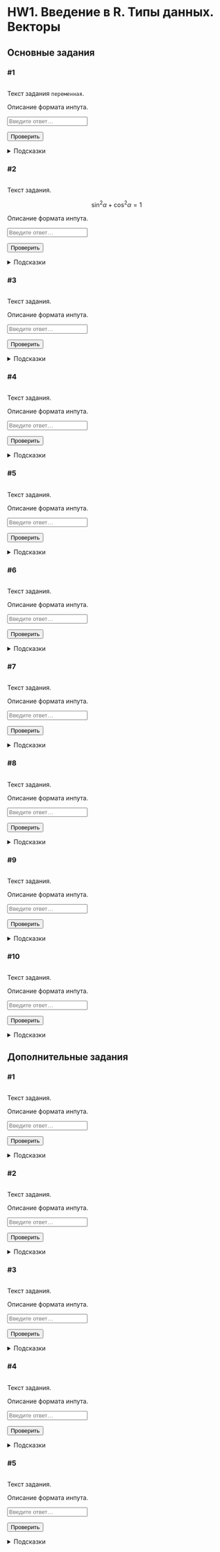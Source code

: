 # HW1. Введение в R. Типы данных. Векторы {#hw1 .unnumbered}

```{=html}
<!--
REPLACE ALL hw1 TO hw<n> WITH MATCH CASE
-->
```
## Основные задания {#hw1_main}

### #1

<img id="hw1-1-level" class="level"/>

::: {#hw1-1-task .task}
Текст задания `переменная`.
:::

::: {#hw1-1-autocheck .autocheck}
::: {#hw1-1-ir .input-requirements}
Описание формата инпута.
:::

<input class="autocheck-input" type="text" id="hw1-1" placeholder="Введите ответ…">

<input class="autocheck-button" type="button" value="Проверить" onclick="check('hw1-1')">

::: {#hw1-1-fb .autocheck-feedback}
:::
:::

::: hints-wrapper
<details class="hints" id="hw1-1-hints">

<summary>Подсказки</summary>

<details class="hint">

<summary>Как делать задание?</summary>

</details>

<details class="hint">

<summary>Что надо сделать?</summary>

</details>

<details class="hint">

<summary>Ответ неверный</summary>

</details>

</details>
:::

### #2

<img id="hw1-2-level" class="level"/>

::: {#hw1-2-task .task}
Текст задания.

$$\sin^2{\alpha} + \cos^2{\alpha} = 1$$
:::

::: {#hw1-2-autocheck .autocheck}
::: {#hw1-2-ir .input-requirements}
Описание формата инпута.
:::

<input class="autocheck-input" type="text" id="hw1-2" placeholder="Введите ответ…">

<input class="autocheck-button" type="button" value="Проверить" onclick="check('hw1-2')">

::: {#hw1-2-fb .autocheck-feedback}
:::
:::

::: hints-wrapper
<details class="hints" id="hw1-2-hints">

<summary>Подсказки</summary>

<details class="hint">

<summary>Как делать задание?</summary>

</details>

<details class="hint">

<summary>Что надо сделать?</summary>

</details>

<details class="hint">

<summary>Ответ неверный</summary>

</details>

</details>
:::

### #3

<img id="hw1-3-level" class="level"/>

::: {#hw1-3-task .task}
Текст задания.
:::

::: {#hw1-3-autocheck .autocheck}
::: {#hw1-3-ir .input-requirements}
Описание формата инпута.
:::

<input class="autocheck-input" type="text" id="hw1-3" placeholder="Введите ответ…">

<input class="autocheck-button" type="button" value="Проверить" onclick="check('hw1-3')">

::: {#hw1-3-fb .autocheck-feedback}
:::
:::

::: hints-wrapper
<details class="hints" id="hw1-3-hints">

<summary>Подсказки</summary>

<details class="hint">

<summary>Как делать задание?</summary>

</details>

<details class="hint">

<summary>Что надо сделать?</summary>

</details>

<details class="hint">

<summary>Ответ неверный</summary>

</details>

</details>
:::

### #4

<img id="hw1-4-level" class="level"/>

::: {#hw1-4-task .task}
Текст задания.
:::

::: {#hw1-4-autocheck .autocheck}
::: {#hw1-4-ir .input-requirements}
Описание формата инпута.
:::

<input class="autocheck-input" type="text" id="hw1-4" placeholder="Введите ответ…">

<input class="autocheck-button" type="button" value="Проверить" onclick="check('hw1-4')">

::: {#hw1-4-fb .autocheck-feedback}
:::
:::

::: hints-wrapper
<details class="hints" id="hw1-4-hints">

<summary>Подсказки</summary>

<details class="hint">

<summary>Как делать задание?</summary>

</details>

<details class="hint">

<summary>Что надо сделать?</summary>

</details>

<details class="hint">

<summary>Ответ неверный</summary>

</details>

</details>
:::

### #5

<img id="hw1-5-level" class="level"/>

::: {#hw1-5-task .task}
Текст задания.
:::

::: {#hw1-5-autocheck .autocheck}
::: {#hw1-5-ir .input-requirements}
Описание формата инпута.
:::

<input class="autocheck-input" type="text" id="hw1-5" placeholder="Введите ответ…">

<input class="autocheck-button" type="button" value="Проверить" onclick="check('hw1-5')">

::: {#hw1-5-fb .autocheck-feedback}
:::
:::

::: hints-wrapper
<details class="hints" id="hw1-5-hints">

<summary>Подсказки</summary>

<details class="hint">

<summary>Как делать задание?</summary>

</details>

<details class="hint">

<summary>Что надо сделать?</summary>

</details>

<details class="hint">

<summary>Ответ неверный</summary>

</details>

</details>
:::

### #6

<img id="hw1-6-level" class="level"/>

::: {#hw1-6-task .task}
Текст задания.
:::

::: {#hw1-6-autocheck .autocheck}
::: {#hw1-6-ir .input-requirements}
Описание формата инпута.
:::

<input class="autocheck-input" type="text" id="hw1-6" placeholder="Введите ответ…">

<input class="autocheck-button" type="button" value="Проверить" onclick="check('hw1-6')">

::: {#hw1-6-fb .autocheck-feedback}
:::
:::

::: hints-wrapper
<details class="hints" id="hw1-6-hints">

<summary>Подсказки</summary>

<details class="hint">

<summary>Как делать задание?</summary>

</details>

<details class="hint">

<summary>Что надо сделать?</summary>

</details>

<details class="hint">

<summary>Ответ неверный</summary>

</details>

</details>
:::

### #7

<img id="hw1-7-level" class="level"/>

::: {#hw1-7-task .task}
Текст задания.
:::

::: {#hw1-7-autocheck .autocheck}
::: {#hw1-7-ir .input-requirements}
Описание формата инпута.
:::

<input class="autocheck-input" type="text" id="hw1-7" placeholder="Введите ответ…">

<input class="autocheck-button" type="button" value="Проверить" onclick="check('hw1-7')">

::: {#hw1-7-fb .autocheck-feedback}
:::
:::

::: hints-wrapper
<details class="hints" id="hw1-7-hints">

<summary>Подсказки</summary>

<details class="hint">

<summary>Как делать задание?</summary>

</details>

<details class="hint">

<summary>Что надо сделать?</summary>

</details>

<details class="hint">

<summary>Ответ неверный</summary>

</details>

</details>
:::

### #8

<img id="hw1-8-level" class="level"/>

::: {#hw1-8-task .task}
Текст задания.
:::

::: {#hw1-8-autocheck .autocheck}
::: {#hw1-8-ir .input-requirements}
Описание формата инпута.
:::

<input class="autocheck-input" type="text" id="hw1-8" placeholder="Введите ответ…">

<input class="autocheck-button" type="button" value="Проверить" onclick="check('hw1-8')">

::: {#hw1-8-fb .autocheck-feedback}
:::
:::

::: hints-wrapper
<details class="hints" id="hw1-8-hints">

<summary>Подсказки</summary>

<details class="hint">

<summary>Как делать задание?</summary>

</details>

<details class="hint">

<summary>Что надо сделать?</summary>

</details>

<details class="hint">

<summary>Ответ неверный</summary>

</details>

</details>
:::

### #9

<img id="hw1-9-level" class="level"/>

::: {#hw1-9-task .task}
Текст задания.
:::

::: {#hw1-9-autocheck .autocheck}
::: {#hw1-9-ir .input-requirements}
Описание формата инпута.
:::

<input class="autocheck-input" type="text" id="hw1-9" placeholder="Введите ответ…">

<input class="autocheck-button" type="button" value="Проверить" onclick="check('hw1-9')">

::: {#hw1-9-fb .autocheck-feedback}
:::
:::

::: hints-wrapper
<details class="hints" id="hw1-9-hints">

<summary>Подсказки</summary>

<details class="hint">

<summary>Как делать задание?</summary>

</details>

<details class="hint">

<summary>Что надо сделать?</summary>

</details>

<details class="hint">

<summary>Ответ неверный</summary>

</details>

</details>
:::

### #10

<img id="hw1-10-level" class="level"/>

::: {#hw1-10-task .task}
Текст задания.
:::

::: {#hw1-10-autocheck .autocheck}
::: {#hw1-10-ir .input-requirements}
Описание формата инпута.
:::

<input class="autocheck-input" type="text" id="hw1-10" placeholder="Введите ответ…">

<input class="autocheck-button" type="button" value="Проверить" onclick="check('hw1-10')">

::: {#hw1-10-fb .autocheck-feedback}
:::
:::

::: hints-wrapper
<details class="hints" id="hw1-10-hints">

<summary>Подсказки</summary>

<details class="hint">

<summary>Как делать задание?</summary>

</details>

<details class="hint">

<summary>Что надо сделать?</summary>

</details>

<details class="hint">

<summary>Ответ неверный</summary>

</details>

</details>
:::

## Дополнительные задания {#hw1_add}

### #1

<img id="hw1-11-level" class="level"/>

::: {#hw1-11-task .task}
Текст задания.
:::

::: {#hw1-11-autocheck .autocheck}
::: {#hw1-11-ir .input-requirements}
Описание формата инпута.
:::

<input class="autocheck-input" type="text" id="hw1-11" placeholder="Введите ответ…">

<input class="autocheck-button" type="button" value="Проверить" onclick="check('hw1-11')">

::: {#hw1-11-fb .autocheck-feedback}
:::
:::

::: hints-wrapper
<details class="hints" id="hw1-11-hints">

<summary>Подсказки</summary>

<details class="hint">

<summary>Как делать задание?</summary>

</details>

<details class="hint">

<summary>Что надо сделать?</summary>

</details>

<details class="hint">

<summary>Ответ неверный</summary>

</details>

</details>
:::

### #2

<img id="hw1-12-level" class="level"/>

::: {#hw1-12-task .task}
Текст задания.
:::

::: {#hw1-12-autocheck .autocheck}
::: {#hw1-12-ir .input-requirements}
Описание формата инпута.
:::

<input class="autocheck-input" type="text" id="hw1-12" placeholder="Введите ответ…">

<input class="autocheck-button" type="button" value="Проверить" onclick="check('hw1-12')">

::: {#hw1-12-fb .autocheck-feedback}
:::
:::

::: hints-wrapper
<details class="hints" id="hw1-12-hints">

<summary>Подсказки</summary>

<details class="hint">

<summary>Как делать задание?</summary>

</details>

<details class="hint">

<summary>Что надо сделать?</summary>

</details>

<details class="hint">

<summary>Ответ неверный</summary>

</details>

</details>
:::

### #3

<img id="hw1-13-level" class="level"/>

::: {#hw1-13-task .task}
Текст задания.
:::

::: {#hw1-13-autocheck .autocheck}
::: {#hw1-13-ir .input-requirements}
Описание формата инпута.
:::

<input class="autocheck-input" type="text" id="hw1-13" placeholder="Введите ответ…">

<input class="autocheck-button" type="button" value="Проверить" onclick="check('hw1-13')">

::: {#hw1-13-fb .autocheck-feedback}
:::
:::

::: hints-wrapper
<details class="hints" id="hw1-13-hints">

<summary>Подсказки</summary>

<details class="hint">

<summary>Как делать задание?</summary>

</details>

<details class="hint">

<summary>Что надо сделать?</summary>

</details>

<details class="hint">

<summary>Ответ неверный</summary>

</details>

</details>
:::

### #4

<img id="hw1-14-level" class="level"/>

::: {#hw1-14-task .task}
Текст задания.
:::

::: {#hw1-14-autocheck .autocheck}
::: {#hw1-14-ir .input-requirements}
Описание формата инпута.
:::

<input class="autocheck-input" type="text" id="hw1-14" placeholder="Введите ответ…">

<input class="autocheck-button" type="button" value="Проверить" onclick="check('hw1-14')">

::: {#hw1-14-fb .autocheck-feedback}
:::
:::

::: hints-wrapper
<details class="hints" id="hw1-14-hints">

<summary>Подсказки</summary>

<details class="hint">

<summary>Как делать задание?</summary>

</details>

<details class="hint">

<summary>Что надо сделать?</summary>

</details>

<details class="hint">

<summary>Ответ неверный</summary>

</details>

</details>
:::

### #5

<img id="hw1-15-level" class="level"/>

::: {#hw1-15-task .task}
Текст задания.
:::

::: {#hw1-15-autocheck .autocheck}
::: {#hw1-15-ir .input-requirements}
Описание формата инпута.
:::

<input class="autocheck-input" type="text" id="hw1-15" placeholder="Введите ответ…">

<input class="autocheck-button" type="button" value="Проверить" onclick="check('hw1-15')">

::: {#hw1-15-fb .autocheck-feedback}
:::
:::

::: hints-wrapper
<details class="hints" id="hw1-15-hints">

<summary>Подсказки</summary>

<details class="hint">

<summary>Как делать задание?</summary>

</details>

<details class="hint">

<summary>Что надо сделать?</summary>

</details>

<details class="hint">

<summary>Ответ неверный</summary>

</details>

</details>
:::

```{=html}
<!--- CHANGE hw1 TO hw<n> IN THE LINES BELOW--->
<script type="text/javascript" src="./js/hw1.json"></script>
<script type="text/javascript" src="./js/hw.js"></script>
```
